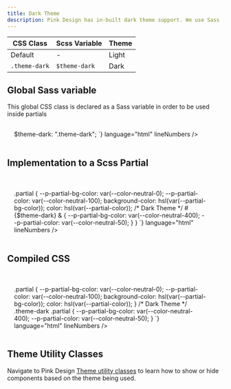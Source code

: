 ```yaml
---
title: Dark Theme
description: Pink Design has in-built dark theme support. We use Sass (with the Scss variant) for easier maintenance.
---
```


| CSS Class     | Scss Variable     | Theme         |
|---------------|-------------------|---------------|
| Default       | -                 | Light         |
| `.theme-dark` | `$theme-dark`     | Dark          |

## Global Sass variable
This global CSS class is declared as a Sass variable in order to be used inside partials
<br />

<div class="box u-stretch" style="padding: 1rem; padding-right: 2.5rem;">
    <CodePreview
        client:load
        code={`
    <style language="scss">
        $theme-dark: ".theme-dark";
    </style>
`}
        language="html"
        lineNumbers
    />
</div>

## Implementation to a Scss Partial

<br />

<div class="box u-stretch" style="padding: 1rem; padding-right: 2.5rem;">
    <CodePreview
        client:load
        code={`
    <style language="scss">
    .partial {
       --p-partial-bg-color: var(--color-neutral-0);
       --p-partial-color: var(--color-neutral-100);
       background-color: hsl(var(--partial-bg-color));
       color: hsl(var(--partial-color));
       /* Dark Theme */
       #{$theme-dark} & {
         --p-partial-bg-color: var(--color-neutral-400);
         --p-partial-color: var(--color-neutral-50);
       }
    }
    </style>
`}
        language="html"
        lineNumbers
    />
</div>

## Compiled CSS

<br />

<div class="box u-stretch" style="padding: 1rem; padding-right: 2.5rem;">
    <CodePreview
        client:load
        code={`
    <style>
    .partial {
       --p-partial-bg-color: var(--color-neutral-0);
       --p-partial-color: var(--color-neutral-100);
       background-color: hsl(var(--partial-bg-color));
       color: hsl(var(--partial-color));
    }
    /* Dark Theme */
    .theme-dark .partial {
         --p-partial-bg-color: var(--color-neutral-400);
         --p-partial-color: var(--color-neutral-50);
    }
    </style>
`}
        language="html"
        lineNumbers
    />
</div>

## Theme Utility Classes

Navigate to Pink Design [Theme utility classes](/utilities/theme) to learn how to show or hide components based on the theme being used.
